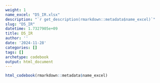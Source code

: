 ```yaml
---
weight: 1
name_excel: "D5_IR.xlsx"
description: "`r get_description(rmarkdown::metadata$name_excel)`"
slug: "D5_IR"
datetime: 1.7327905e+09
title: D5_IR
author: ''
date: '2024-11-28'
categories: []
tags: []
archetype: codebook
output: html_document
---
```


```r
html_codebook(rmarkdown::metadata$name_excel)
```
